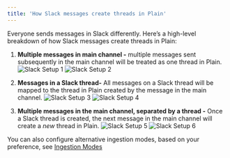 ```yaml
---
title: 'How Slack messages create threads in Plain'
---
```


Everyone sends messages in Slack differently. Here’s a high-level breakdown of how Slack messages create threads in Plain:

1. **Multiple messages in main channel -** multiple messages sent subsequently in the main channel will be treated as one thread in Plain.
   ![Slack Setup 1](/public/images/slack-setup-1.png)
   ![Slack Setup 2](/public/images/slack-setup-2.png)

2. **Messages in a Slack thread-** All messages on a Slack thread will be mapped to the thread in Plain created by the message in the main channel.
   ![Slack Setup 3](/public/images/slack-setup-3.png)
   ![Slack Setup 4](/public/images/slack-setup-4.png)

3. **Multiple messages in the main channel, separated by a thread -** Once a Slack thread is created, the next message in the main channel will create a _new_ thread in Plain.
   ![Slack Setup 5](/public/images/slack-setup-5.png)
   ![Slack Setup 6](/public/images/slack-setup-6.png)

You can also configure alternative ingestion modes, based on your preference, see [Ingestion Modes](/slack/ingestion-modes)
